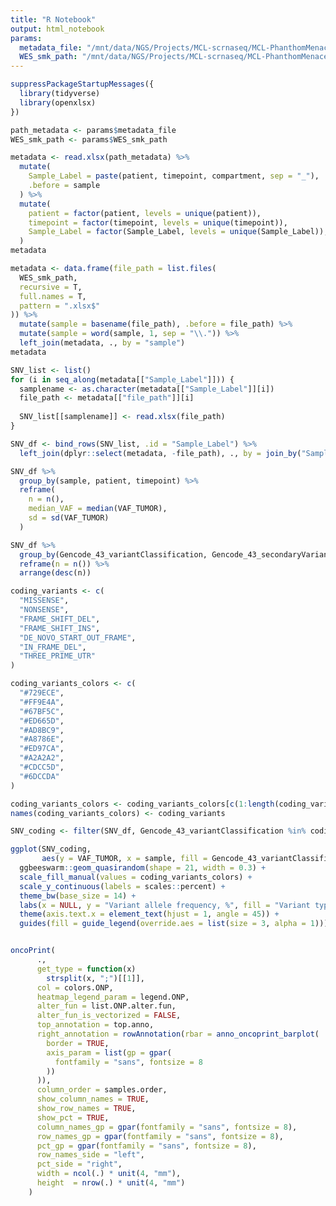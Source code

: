 ```yaml
---
title: "R Notebook"
output: html_notebook
params:
  metadata_file: "/mnt/data/NGS/Projects/MCL-scrnaseq/MCL-PhanthomMenace/WES-analysis/WES_samples.xlsx"
  WES_smk_path: "/mnt/data/NGS/Projects/MCL-scrnaseq/MCL-PhanthomMenace/WES-snakemake/results"
---
```


```r
suppressPackageStartupMessages({
  library(tidyverse)
  library(openxlsx)
})

path_metadata <- params$metadata_file
WES_smk_path <- params$WES_smk_path
```

```r
metadata <- read.xlsx(path_metadata) %>%
  mutate(
    Sample_Label = paste(patient, timepoint, compartment, sep = "_"),
    .before = sample
  ) %>% 
  mutate(
    patient = factor(patient, levels = unique(patient)),
    timepoint = factor(timepoint, levels = unique(timepoint)),
    Sample_Label = factor(Sample_Label, levels = unique(Sample_Label)),
  )
metadata
```

```r
metadata <- data.frame(file_path = list.files(
  WES_smk_path,
  recursive = T,
  full.names = T,
  pattern = ".xlsx$"
)) %>%
  mutate(sample = basename(file_path), .before = file_path) %>% 
  mutate(sample = word(sample, 1, sep = "\\.")) %>% 
  left_join(metadata, ., by = "sample")
metadata
```

```r
SNV_list <- list()
for (i in seq_along(metadata[["Sample_Label"]])) {
  samplename <- as.character(metadata[["Sample_Label"]][i])
  file_path <- metadata[["file_path"]][i]
  
  SNV_list[[samplename]] <- read.xlsx(file_path)
}

SNV_df <- bind_rows(SNV_list, .id = "Sample_Label") %>%
  left_join(dplyr::select(metadata, -file_path), ., by = join_by("Sample_Label"))

SNV_df %>%
  group_by(sample, patient, timepoint) %>%
  reframe(
    n = n(),
    median_VAF = median(VAF_TUMOR),
    sd = sd(VAF_TUMOR)
  )
```

```r
SNV_df %>%
  group_by(Gencode_43_variantClassification, Gencode_43_secondaryVariantClassification) %>% 
  reframe(n = n()) %>% 
  arrange(desc(n))
```

```r
coding_variants <- c(
  "MISSENSE",
  "NONSENSE",
  "FRAME_SHIFT_DEL",
  "FRAME_SHIFT_INS",
  "DE_NOVO_START_OUT_FRAME",
  "IN_FRAME_DEL",
  "THREE_PRIME_UTR"
)

coding_variants_colors <- c(
  "#729ECE",
  "#FF9E4A",
  "#67BF5C",
  "#ED665D",
  "#AD8BC9",
  "#A8786E",
  "#ED97CA",
  "#A2A2A2",
  "#CDCC5D",
  "#6DCCDA"
)

coding_variants_colors <- coding_variants_colors[c(1:length(coding_variants))]
names(coding_variants_colors) <- coding_variants

SNV_coding <- filter(SNV_df, Gencode_43_variantClassification %in% coding_variants)

ggplot(SNV_coding,
       aes(y = VAF_TUMOR, x = sample, fill = Gencode_43_variantClassification)) +
  ggbeeswarm::geom_quasirandom(shape = 21, width = 0.3) +
  scale_fill_manual(values = coding_variants_colors) +
  scale_y_continuous(labels = scales::percent) +
  theme_bw(base_size = 14) +
  labs(x = NULL, y = "Variant allele frequency, %", fill = "Variant type") +
  theme(axis.text.x = element_text(hjust = 1, angle = 45)) +
  guides(fill = guide_legend(override.aes = list(size = 3, alpha = 1)))
```

```r

```






```r
oncoPrint(
      .,
      get_type = function(x)
        strsplit(x, ";")[[1]],
      col = colors.ONP,
      heatmap_legend_param = legend.ONP,
      alter_fun = list.ONP.alter.fun,
      alter_fun_is_vectorized = FALSE,
      top_annotation = top.anno,
      right_annotation = rowAnnotation(rbar = anno_oncoprint_barplot(
        border = TRUE,
        axis_param = list(gp = gpar(
          fontfamily = "sans", fontsize = 8
        ))
      )),
      column_order = samples.order,
      show_column_names = TRUE,
      show_row_names = TRUE,
      show_pct = TRUE,
      column_names_gp = gpar(fontfamily = "sans", fontsize = 8),
      row_names_gp = gpar(fontfamily = "sans", fontsize = 8),
      pct_gp = gpar(fontfamily = "sans", fontsize = 8),
      row_names_side = "left",
      pct_side = "right",
      width = ncol(.) * unit(4, "mm"),
      height  = nrow(.) * unit(4, "mm")
    )
```

